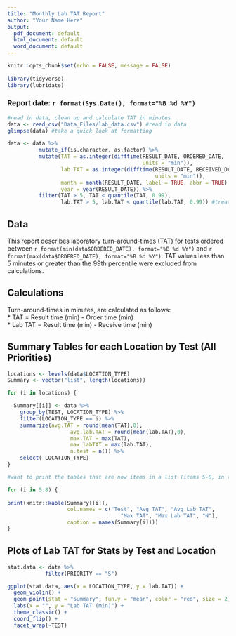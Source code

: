 ```yaml
---
title: "Monthly Lab TAT Report"
author: "Your Name Here"
output:
  pdf_document: default
  html_document: default
  word_document: default
---
```


```r
knitr::opts_chunk$set(echo = FALSE, message = FALSE)
 
library(tidyverse)
library(lubridate)

```

### Report date: `r format(Sys.Date(), format="%B %d %Y")`

  

```r
#read in data, clean up and calculate TAT in minutes
data <- read_csv("Data_Files/lab_data.csv") #read in data
glimpse(data) #take a quick look at formatting

data <- data %>%
          mutate_if(is.character, as.factor) %>%
          mutate(TAT = as.integer(difftime(RESULT_DATE, ORDERED_DATE, 
                                           units = "min")), 
                 lab.TAT = as.integer(difftime(RESULT_DATE, RECEIVED_DATE, 
                                               units = "min")),
                 month = month(RESULT_DATE, label = TRUE, abbr = TRUE),
                 year = year(RESULT_DATE)) %>%
          filter(TAT > 5, TAT < quantile(TAT, 0.99), 
                 lab.TAT > 5, lab.TAT < quantile(lab.TAT, 0.99)) #treat outliers
```


## Data  
This report describes laboratory turn-around-times (TAT) for tests ordered between `r format(min(data$ORDERED_DATE), format="%B %d %Y")` and `r format(max(data$ORDERED_DATE), format="%B %d %Y")`. TAT values less than 5 minutes or greater than the 99th percentile were excluded from calculations.  

  

## Calculations  
Turn-around-times in minutes, are calculated as follows:  
  * TAT = Result time (min) - Order time (min)  
  * Lab TAT = Result time (min) - Receive time (min)  

  

## Summary Tables for each Location by Test (All Priorities)    
```r

locations <- levels(data$LOCATION_TYPE)
Summary <- vector("list", length(locations))

for (i in locations) {

  Summary[[i]] <- data %>%
    group_by(TEST, LOCATION_TYPE) %>% 
    filter(LOCATION_TYPE == i) %>%
    summarize(avg.TAT = round(mean(TAT),0),
                    avg.lab.TAT = round(mean(lab.TAT),0),
                    max.TAT = max(TAT),
                    max.labTAT = max(lab.TAT),
                    n.test = n()) %>%
    select(-LOCATION_TYPE)
}

```


```r
#want to print the tables that are now items in a list (items 5-8, in this case)

for (i in 5:8) {
  
print(knitr::kable(Summary[[i]],
                   col.names = c("Test", "Avg TAT", "Avg Lab TAT",
                                    "Max TAT", "Max Lab TAT", "N"),
                   caption = names(Summary[i])))
}
```

  
  
  
## Plots of Lab TAT for Stats by Test and Location  
```r
stat.data <- data %>%
            filter(PRIORITY == "S")

ggplot(stat.data, aes(x = LOCATION_TYPE, y = lab.TAT)) +
  geom_violin() +
  geom_point(stat = "summary", fun.y = "mean", color = "red", size = 2) +
  labs(x = "", y = "Lab TAT (min)") +
  theme_classic() +
  coord_flip() + 
  facet_wrap(~TEST)
```


